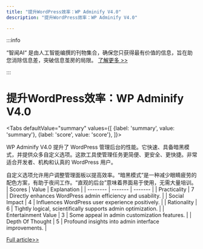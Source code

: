 ```yaml
---
title: "提升WordPress效率：WP Adminify V4.0"
description: "提升WordPress效率：WP Adminify V4.0"

---
```



:::info

“智闻AI“ 是由人工智能编撰的刊物集合，确保您只获得最有价值的信息，旨在助您消除信息差，突破信息茧房的局限。  [了解更多 >>](/)

:::

# 提升WordPress效率：WP Adminify V4.0


<Tabs
	defaultValue="summary"
	values={[
	{label: 'summary', value: 'summary'},
	{label: 'score', value: 'score'},
]}>
<TabItem value="summary">


WP Adminify V4.0 提升了 WordPress 管理后台的性能。它快速、具备暗黑模式，并提供众多自定义选项。这款工具使管理任务更简便、更安全、更快捷。非常适合开发者、机构和认真的 WordPress 用户。

自定义选项允许用户调整管理面板以提高效率。“暗黑模式”是一种减少眼睛疲劳的配色方案，有助于夜间工作。“直观的后台”意味着界面易于使用，无需大量培训。
</TabItem>
<TabItem value="score">
	| Scores     | Value   | Explanation |
	| -------- | ------- | ------- |
	| Practicality  | 7    | Directly enhances WordPress admin efficiency and usability.    |
	| Social Impact | 4     | Influences WordPress user experience positively.    |
	| Rationality    | 6    | Tightly logical, scientifically supports admin optimization.    |
	| Entertainment Value    | 3    | Some appeal in admin customization features.    |
	| Depth Of Thought    | 5    | Profound insights into admin interface improvements.    |
</TabItem>
</Tabs>

[Full article>>](https://www.producthunt.com/posts/wp-adminify-2)
